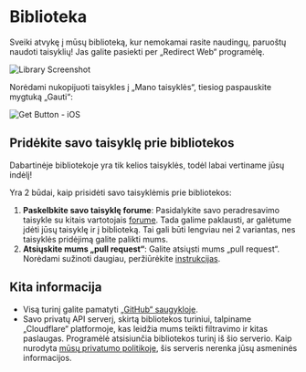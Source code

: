 # Biblioteka

Sveiki atvykę į mūsų biblioteką, kur nemokamai rasite naudingų, paruoštų naudoti taisyklių! Jas galite pasiekti per „Redirect Web“ programėlę.

![Library Screenshot](/img/library-screenshot.webp)

Norėdami nukopijuoti taisykles į „Mano taisyklės“, tiesiog paspauskite mygtuką „Gauti“:

![Get Button - iOS](/img/library-get-button-ios.gif)

## Pridėkite savo taisyklę prie bibliotekos

Dabartinėje bibliotekoje yra tik kelios taisyklės, todėl labai vertiname jūsų indėlį!

Yra 2 būdai, kaip prisidėti savo taisyklėmis prie bibliotekos:

1.  **Paskelbkite savo taisyklę forume**: Pasidalykite savo peradresavimo taisykle su kitais vartotojais [forume](https://github.com/mshibanami/redirect-web/discussions/categories/redirect-rules). Tada galime paklausti, ar galėtume įdėti jūsų taisyklę ir į biblioteką. Tai gali būti lengviau nei 2 variantas, nes taisyklės pridėjimą galite palikti mums.
2.  **Atsiųskite mums „pull request“**: Galite atsiųsti mums „pull request“. Norėdami sužinoti daugiau, peržiūrėkite [instrukcijas](https://github.com/mshibanami/redirect-web/tree/main/library).

## Kita informacija

-   Visą turinį galite pamatyti [„GitHub“ saugykloje](https://github.com/mshibanami/redirect-web/tree/main/library).
-   Savo privatų API serverį, skirtą bibliotekos turiniui, talpiname „Cloudflare“ platformoje, kas leidžia mums teikti filtravimo ir kitas paslaugas. Programėlė atsisiunčia bibliotekos turinį iš šio serverio. Kaip nurodyta [mūsų privatumo politikoje](privacy-policy.mdx), šis serveris nerenka jūsų asmeninės informacijos.
